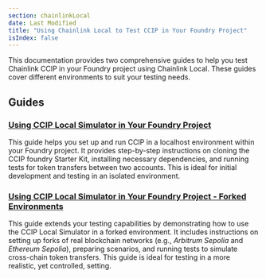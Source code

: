 ```yaml
---
section: chainlinkLocal
date: Last Modified
title: "Using Chainlink Local to Test CCIP in Your Foundry Project"
isIndex: false
---
```



<Common callout="importPackage" />

This documentation provides two comprehensive guides to help you test Chainlink CCIP in your Foundry project using Chainlink Local. These guides cover different environments to suit your testing needs.

## Guides

### [Using CCIP Local Simulator in Your Foundry Project](/chainlink-local/build/ccip/foundry/local-simulator)

This guide helps you set up and run CCIP in a localhost environment within your Foundry project. It provides step-by-step instructions on cloning the CCIP foundry Starter Kit, installing necessary dependencies, and running tests for token transfers between two accounts. This is ideal for initial development and testing in an isolated environment.

### [Using CCIP Local Simulator in Your Foundry Project - Forked Environments](/chainlink-local/build/ccip/foundry/local-simulator-fork)

This guide extends your testing capabilities by demonstrating how to use the CCIP Local Simulator in a forked environment. It includes instructions on setting up forks of real blockchain networks (e.g., _Arbitrum Sepolia_ and _Ethereum Sepolia_), preparing scenarios, and running tests to simulate cross-chain token transfers. This guide is ideal for testing in a more realistic, yet controlled, setting.
